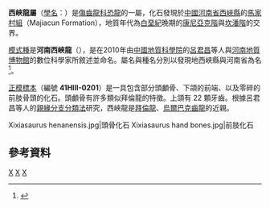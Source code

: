 {{Automatic Taxobox
| taxon = Xixiasaurus
| fossil_range = [[白堊紀|白堊紀]]後期,{{fossil_range|86}}
| image = Xixiasaurus.jpg
| image_width = 250px
| image_caption = 西峽龍的想像圖
| authority = [[呂君昌|Lü]], ''et al.'', 2010
| type_species = '''河南西峽龍<br>''Xixiasaurus henanensis'''''
| type_species_authority = Lü, ''et al.'', 2010 
}}
'''西峽龍屬'''（[[學名|學名]]：{{lang|la|''Xixiasaurus''}}）是[[傷齒龍科|傷齒龍科]][[恐龍|恐龍]]的一屬，化石發現於[[中國|中國]][[河南省|河南省]][[西峽縣|西峽縣]]的[[馬家村組|馬家村組]]（Majiacun Formation），地質年代為[[白堊紀|白堊紀]]晚期的[[康尼亞克階|康尼亞克階]]與[[坎潘階|坎潘階]]的交界。

[[模式種|模式種]]是'''河南西峽龍'''（{{lang|la|''X. henanensis''}}），是在2010年由[[中國地質科學院|中國地質科學院]]的[[呂君昌|呂君昌]]等人與[[河南地質博物館|河南地質博物館]]的數位科學家所敘述並命名。屬名與種名分別以發現地西峽縣與河南省為名<ref name="Lüetal">{{cite journal |author= Junchang Lü, Li Xu, Yongqing Liu, Xingliao Zhang, Songhai Jia, and Qiang Ji |year= 2010 |title= A new troodontid (Theropoda: Troodontidae) from the Late Cretaceous of central China, and the radiation of Asian troodontids. |journal= Acta Palaeontologica Polonica |volume= 55 |issue= 3 |pages= 381–388 |doi= 10.4202/app.2009.0047 |url= http://www.app.pan.pl/archive/published/app55/app20090047.pdf |access-date= 2012-04-14 |archive-date= 2018-10-05 |archive-url= https://web.archive.org/web/20181005213601/http://www.app.pan.pl/archive/published/app55/app20090047.pdf |dead-url= no }}</ref>。

[[正模標本|正模標本]]（編號 '''41HIII-0201'''）是一具包含部分頭顱骨、下頜的前端、以及零碎的前肢骨頭的化石。頭顱骨有許多類似拜倫龍的特徵。上頜有 22 顆牙齒。根據呂君昌等人的[[親緣分支分類法|親緣分支分類法]]研究，西峽龍是[[拜倫龍|拜倫龍]]、[[烏爾巴克齒龍|烏爾巴克齒龍]]的近親。

<gallery>
Xixiasaurus henanensis.jpg|頭骨化石
Xixiasaurus hand bones.jpg|前肢化石
</gallery>

==參考資料==
{{reflist}}
{{手盜龍類|D.}}
{{Taxonbar|from=Q2417324}}

[[Category:上白堊紀恐龍|X]]
[[Category:亞洲恐龍|X]]
[[Category:傷齒龍科|X]]


{{Dinosaur-stub}}